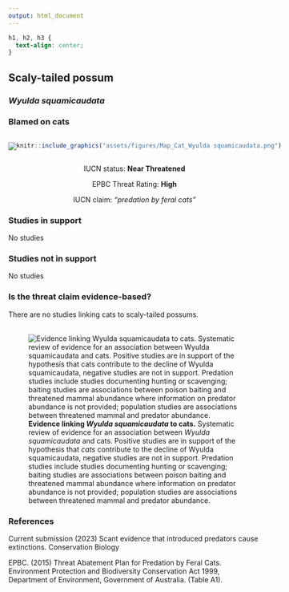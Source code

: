 ```yaml
---
output: html_document
---
```

```css
h1, h2, h3 {
  text-align: center;
}
```

## **Scaly-tailed possum**
### *Wyulda squamicaudata*
### Blamed on cats

:::: {style="display: flex;"}

[![](assets/photos/Wyulda squamicaudata.png)](https://www.inaturalist.org/photos/171947605?size=original)

::: {}

:::

::: {}
  ```r
  knitr::include_graphics("assets/figures/Map_Cat_Wyulda squamicaudata.png")
  ```
:::

::::
<center>
IUCN status: **Near Threatened**

EPBC Threat Rating: **High**

IUCN claim: *"predation by feral cats"*

</center>

### Studies in support

No studies

### Studies not in support

No studies

### Is the threat claim evidence-based?

There are no studies linking cats to scaly-tailed possums.
<br>
<br>

![**Evidence linking *Wyulda squamicaudata* to cats.** Systematic review of evidence for an association between *Wyulda squamicaudata* and cats. Positive studies are in support of the hypothesis that *cats* contribute to the decline of Wyulda squamicaudata, negative studies are not in support. Predation studies include studies documenting hunting or scavenging; baiting studies are associations between poison baiting and threatened mammal abundance where information on predator abundance is not provided; population studies are associations between threatened mammal and predator abundance.](assets/figures/Main_Evidence_Cat_Wyulda squamicaudata.png)

### References



Current submission (2023) Scant evidence that introduced predators cause extinctions. Conservation Biology

EPBC. (2015) Threat Abatement Plan for Predation by Feral Cats. Environment Protection and Biodiversity Conservation Act 1999, Department of Environment, Government of Australia. (Table A1).

